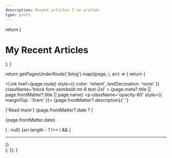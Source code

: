 ```yaml
---
description: Recent articles I've written
type: posts
---
```



  return (
    <div className='max-w-screen-lg mx-auto pt-4 pb-8 mb-16 border-b border-gray-400 border-opacity-20'>
      <h1>
        <span className='font-bold leading-tight lg:text-5xl'>
          My Recent Articles
        </span>
      </h1>
      <p className='text-center text-gray-500 dark:text-gray-400 font-space-grotesk'></p>
    </div>
  );
}

  return getPagesUnderRoute('/blog').map((page, i, arr) => {
    return (
      <div key={page.route} className='mb-10'>
        <Link
          href={page.route}
          style={{ color: 'inherit', textDecoration: 'none' }}
          className='block font-semibold mt-8 text-2xl'
        >
          {page.meta?.title || page.frontMatter?.title || page.name}
        </Link>
        <p className='opacity-80' style={{ marginTop: '.5rem' }}>
          {page.frontMatter?.description}{' '}
        </p>
        <span className='inline-block'>
          <Link href={page.route}>{'Read more'}</Link>
          {page.frontMatter?.date ? (
            <p className='opacity-50 text-sm'>{page.frontMatter.date}</p>
          ) : null}
        </span>
        {arr.length - 1 !== i && (
          <hr className='h-px my-8 bg-gray-200 border-0 dark:bg-gray-700' />
        )}
      </div>
    );
  });
}

<BlogHeader />
<BlogIndex />
